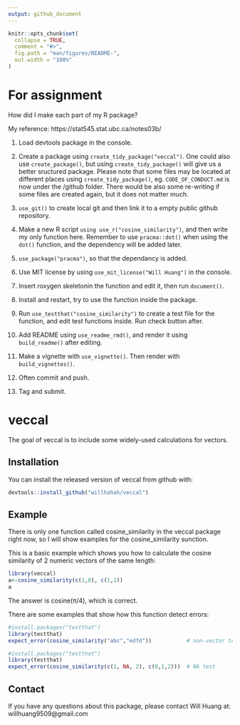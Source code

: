 ```yaml
---
output: github_document
---
```


<!-- README.md is generated from README.Rmd. Please edit that file -->

```r
knitr::opts_chunk$set(
  collapse = TRUE,
  comment = "#>",
  fig.path = "man/figures/README-",
  out.width = "100%"
)
```
# For assignment
How did I make each part of my R package?

My reference: https://stat545.stat.ubc.ca/notes03b/

1. Load devtools package in the console.

2. Create a package using `create_tidy_package("veccal")`. One could also use `create_package()`, but using `create_tidy_package()` will give us a better sructured package. Please note that some files may be located at different places using `create_tidy_package()`, eg. `CODE_OF_CONDUCT.md` is now under the /github folder. There would be also some re-writing if some files are created again, but it does not matter much.

3. `use_git()` to create local git and then link it to a empty public github repository.

4. Make a new R script `using use_r("cosine_similarity")`, and then write my only function here. Remember to use `pracma::dot()` when using the `dot()` function, and the dependency will be added later.

5. `use_package("pracma")`, so that the dependancy is added.

6. Use MIT license by using `use_mit_license("Will Huang")` in the console.

7. Insert roxygen skeletonin the function and edit it, then run `document()`.

8. Install and restart, try to use the function inside the package.

9. Run `use_testthat("cosine_similarity")` to create a test file for the function, and edit test functions inside. Run check button after.

10. Add README using `use_readme_rmd()`, and render it using `build_readme()` after editing.

11. Make a vignette with `use_vignette()`. Then render with `build_vignettes()`.

12. Often commit and push.

13. Tag and submit.




# veccal

<!-- badges: start -->
<!-- badges: end -->

The goal of veccal is to include some widely-used calculations for vectors.

## Installation

You can install the released version of veccal from github with:

``` r
devtools::install_github("willhahah/veccal")
```

## Example

There is only one function called cosine_similarity in the veccal package right now, so I will show examples for the cosine_similarity sunction.

This is a basic example which shows you how to calculate the cosine similarity of 2 numeric vectors of the same length:

```r
library(veccal)
a<-cosine_similarity(c(1,0), c(1,1))
a
```

The answer is cosine(π/4), which is correct.

There are some examples that show how this function detect errors:

```r
#install.packages("testthat")
library(testthat)
expect_error(cosine_similarity("abc","edfd"))           # non-vector test
```

```r
#install.packages("testthat")
library(testthat)
expect_error(cosine_similarity(c(1, NA, 2), c(0,1,2)))  # NA test
```

## Contact

If you have any questions about this package, please contact Will Huang at: willhuang9509@gmail.com
